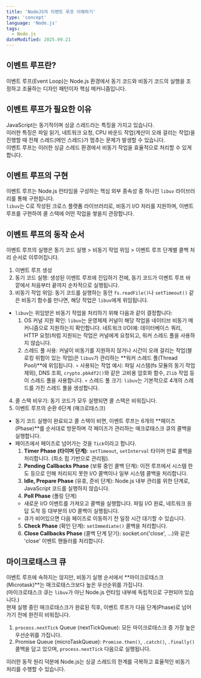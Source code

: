 ```yaml
---
title: 'NodeJS의 이벤트 루프 이해하기'
type: 'concept'
language: 'Node.js'
tags:
  - Node.js
dateModified: 2025.09.21
---
```


## 이벤트 루프란?
이벤트 루프(Event Loop)는 Node.js 환경에서 동기 코드와 비동기 코드의 실행을 조정하고 조율하는 디자인 패턴이자 핵심 메커니즘입니다. <br />

## 이벤트 루프가 필요한 이유
JavaScript는 동기적이며 싱글 스레드라는 특징을 가지고 있습니다. <br />
이러한 특징은 파일 읽기, 네트워크 요청, CPU 바운드 작업(계산이 오래 걸리는 작업)을 진행할 때 전체 스레드(메인 스레드)가 멈추는 문제가 발생할 수 있습니다. <br />
이벤트 루프는 이러한 싱글 스레드 환경에서 비동기 작업을 효율적으로 처리할 수 있게 합니다.

## 이벤트 루프의 구현
이벤트 루프는 Node.js 런타임을 구성하는 핵심 외부 종속성 중 하나인 `libuv` 라이브러리를 통해 구현됩니다. <br />
`libuv`는 C로 작성된 크로스 플랫폼 라이브러리로, 비동기 I/O 처리를 지원하며, 이벤트 루프를 구현하여 콜 스택에 어떤 작업을 쌓을지 관장합니다.

## 이벤트 루프의 동작 순서
이벤트 루프의 실행은 동기 코드 실행 > 비동기 작업 위임 > 이벤트 루프 단계별 콜백 처리 순서로 이루어집니다.

1. 이벤트 루프 생성
2. 동기 코드 실행: 생성된 이벤트 루프에 진입하기 전에, 동기 코드가 이벤트 루프 바깥에서 처음부터 끝까지 순차적으로 실행됩니다.
3. 비동기 작업 위임: 동기 코드를 실행하는 동안 `fs.readFile()`나 `setTimeout()` 같은 비동기 함수를 만나면, 해당 작업은 `libuv`에게 위임됩니다.
  - `libuv`는 위임받은 비동기 작업을 처리하기 위해 다음과 같이 결정합니다:
    1. OS 커널 지원 확인: `libuv`는 운영체제 커널이 해당 작업을 네이티브 비동기 메커니즘으로 지원하는지 확인합니다. 네트워크 I/O(예: 데이터베이스 쿼리, HTTP 요청)처럼 지원되는 작업은 커널에게 요청되고, 워커 스레드 풀을 사용하지 않습니다.
    2. 스레드 풀 사용: 커널이 비동기를 지원하지 않거나 시간이 오래 걸리는 작업(블로킹 위험이 있는 작업)은 `libuv`가 관리하는 **워커 스레드 풀(Thread Pool)**에 위임됩니다.
      ◦ 사용되는 작업 예시: 파일 시스템(fs 모듈의 동기 작업 제외), DNS 조회, `crypto.pbkdf2()`와 같은 고비용 암호화 함수, `Zlib` 작업 등이 스레드 풀을 사용합니다.
      ◦ 스레드 풀 크기: `libuv`는 기본적으로 4개의 스레드를 가진 스레드 풀을 생성합니다.
4. 콜 스택 비우기: 동기 코드가 모두 실행되면 콜 스택은 비워집니다.
5. 이벤트 루프의 순환 6단계 (매크로태스크)
  - 동기 코드 실행이 완료되고 콜 스택이 비면, 이벤트 루프는 6개의 **페이즈(Phase)**를 순서대로 방문하며 각 페이즈가 관리하는 매크로태스크 큐의 콜백을 실행합니다.
  - 페이즈에서 페이즈로 넘어가는 것을 `Tick`이라고 합니다.
    1. **Timer Phase (타이머 단계)**: `setTimeout`, `setInterval` 타이머 만료 콜백을 처리합니다. (최소 힙 기반으로 관리됨).
    2. **Pending Callbacks Phase** (보류 중인 콜백 단계): 이전 루프에서 시스템 한도 등으로 인해 처리되지 못한 I/O 콜백이나 일부 시스템 콜백을 처리합니다.
    3. **Idle, Prepare Phase** (유휴, 준비 단계): Node.js 내부 관리를 위한 단계로, JavaScript 코드를 실행하지 않습니다.
    4. **Poll Phase** (폴링 단계)
      - 새로운 I/O 이벤트를 가져오고 콜백을 실행합니다. 파일 I/O 완료, 네트워크 응답 도착 등 대부분의 I/O 콜백이 실행됩니다.
      - 큐가 비어있으면 다음 페이즈로 이동하기 전 일정 시간 대기할 수 있습니다.
    5. **Check Phase** (확인 단계): `setImmediate()` 콜백을 처리합니다.
    6. **Close Callbacks Phase** (콜백 단계 닫기): socket.on('close', ...)와 같은 'close' 이벤트 핸들러를 처리합니다.

## 마이크로태스크 큐
이벤트 루프에 속하지는 않지만, 비동기 실행 순서에서 **마이크로태스크(Microtask)**는 매크로태스크보다 높은 우선순위를 가집니다. <br />
(마이크로태스크 큐는 `libuv`가 아닌 Node.js 런타임 내부에 독립적으로 구현되어 있습니다.) <br />
현재 실행 중인 매크로태스크가 완료된 직후, 이벤트 루프가 다음 단계(Phase)로 넘어가기 전에 완전히 비워집니다.

1. `process.nextTick` Queue (nextTickQueue): 모든 마이크로태스크 중 가장 높은 우선순위를 가집니다.
2. Promise Queue (microTaskQueue): `Promise.then()`, `.catch()`, `.finally()` 콜백을 담고 있으며, `process.nextTick` 다음으로 실행됩니다.

이러한 동작 원리 덕분에 Node.js는 싱글 스레드의 한계를 극복하고 효율적인 비동기 처리를 수행할 수 있습니다.